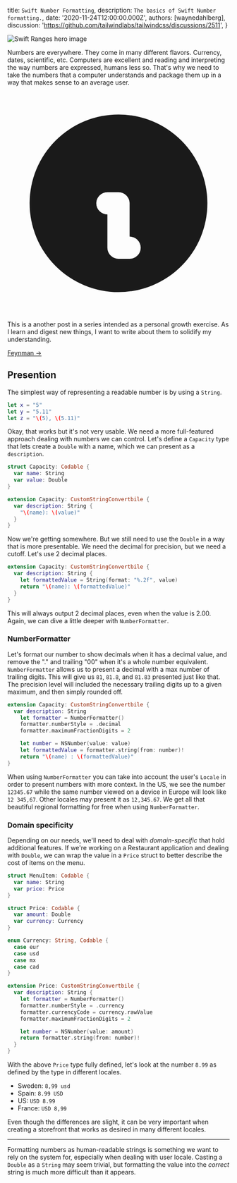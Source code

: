 
  title: `Swift Number Formatting`,
  description: `The basics of Swift Number formatting.`,
  date: '2020-11-24T12:00:00.000Z',
  authors: [waynedahlberg],
  discussion: 'https://github.com/tailwindlabs/tailwindcss/discussions/2511',
}

<img src={hero} alt="Swift Ranges hero image" />

Numbers are everywhere. They come in many different flavors. Currency, dates, scientific, etc. Computers are excellent and reading and interpreting the way numbers are expressed, humans less so. That's why we need to take the numbers that a computer understands and package them up in a way that makes sense to an average user.

<!--more-->

<div class="rounded-md bg-blue-50 p-4">
  <div class="flex">
    <div class="flex-shrink-0">
      <svg
        class="h-5 w-5 text-blue-400"
        xmlns="http://www.w3.org/2000/svg"
        viewBox="0 0 20 20"
        fill="currentColor"
      >
        <path
          fillRule="evenodd"
          d="M18 10a8 8 0 11-16 0 8 8 0 0116 0zm-7-4a1 1 0 11-2 0 1 1 0 012 0zM9 9a1 1 0 000 2v3a1 1 0 001 1h1a1 1 0 100-2v-3a1 1 0 00-1-1H9z"
          clipRule="evenodd"
        />
      </svg>
    </div>
    <div class="ml-3 flex-1 md:flex md:justify-between">
      <p class="text-sm leading-5 text-blue-700">
        This is a another post in a series intended as a personal growth exercise. As I learn and
        digest new things, I want to write about them to solidify my understanding.
      </p>
      <p class="mt-3 text-sm leading-5 md:mt-0 md:ml-6">
        <a
          href="https://fs.blog/2015/01/richard-feynman-knowing-something/"
          class="whitespace-no-wrap font-medium text-blue-700 hover:text-blue-600 transition ease-in-out duration-150"
        >
          Feynman &rarr;
        </a>
      </p>
    </div>
  </div>
</div>

## Presention

The simplest way of representing a readable number is by using a `String`.

```Swift
let x = "5"
let y = "5.11"
let z = "\(5), \(5.11)"
```

Okay, that works but it's not very usable. We need a more full-featured approach dealing with numbers we can control. Let's define a `Capacity` type that lets create a `Double` with a name, which we can present as a `description`.

```Swift
struct Capacity: Codable {
  var name: String
  var value: Double
}

extension Capacity: CustomStringConvertbile {
  var description: String {
    "\(name): \(value)"
  }
}
```

Now we're getting somewhere. But we still need to use the `Double` in a way that is more presentable. We need the decimal for precision, but we need a cutoff. Let's use 2 decimal places.

```Swift
extension Capacity: CustomStringConvertbile {
  var description: String {
    let formattedValue = String(format: "%.2f", value)
    return "\(name): \(formattedValue)"
  }
}
```

This will always output 2 decimal places, even when the value is 2.00. Again, we can dive a little deeper with `NumberFormatter`.

### NumberFormatter

Let's format our number to show decimals when it has a decimal value, and remove the "." and trailing "00" when it's a whole number equivalent. `NumberFormatter` allows us to present a decimal with a max number of trailing digits. This will give us `81`, `81.8`, and `81.83` presented just like that. The precision level will included the necessary trailing digits up to a given maximum, and then simply rounded off.

```Swift
extension Capacity: CustomStringConvertbile {
  var description: String
    let formatter = NumberFormatter()
    formatter.numberStyle = .decimal
    formatter.maximumFractionDigits = 2

    let number = NSNumber(value: value)
    let formattedValue = formatter.string(from: number)!
    return "\(name) : \(formattedValue)"
}
```

When using `NumberFormatter` you can take into account the user's `Locale` in order to present numbers with more context. In the US, we see the number `12345.67` while the same number viewed on a device in Europe will look like `12 345,67`. Other locales may present it as `12,345.67`. We get all that beautiful regional formatting for free when using `NumberFormatter`.

### Domain specificity

Depending on our needs, we'll need to deal with _domain-specific_ that hold additional features. If we're working on a Restaurant application and dealing with `Double`, we can wrap the value in a `Price` struct to better describe the cost of items on the menu.

```Swift
struct MenuItem: Codable {
  var name: String
  var price: Price
}

struct Price: Codable {
  var amount: Double
  var currency: Currency
}

enum Currency: String, Codable {
  case eur
  case usd
  case mx
  case cad
}

extension Price: CustomStringConvertbile {
  var description: String {
    let formatter = NumberFormatter()
    formatter.numberStyle = .currency
    formatter.currencyCode = currency.rawValue
    formatter.maximumFractionDigits = 2

    let number = NSNumber(value: amount)
    return formatter.string(from: number)!
  }
}
```

With the above `Price` type fully defined, let's look at the number `8.99` as defined by the type in different locales.

- Sweden: `8,99 usd`
- Spain: `8.99 USD`
- US: `USD 8.99`
- France: `USD 8,99`

Even though the differences are slight, it can be very important when creating a storefront that works as desired in many different locales.

---

Formatting numbers as human-readable strings is something we want to rely on the system for, especially when dealing with user locale. Casting a `Double` as a `String` may seem trivial, but formatting the value into the _correct_ string is much more difficult than it appears.
